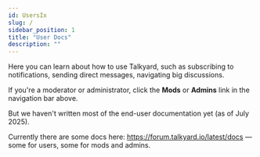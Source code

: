 ```yaml
---
id: UsersIx
slug: /
sidebar_position: 1
title: "User Docs"
description: ""
---
```


Here you can learn about how to use Talkyard,
such as subscribing to notifications, sending direct messages,
navigating big discussions.

If you're a moderator or administrator, click the **Mods** or **Admins** link
in the navigation bar above.

But we haven't written most of the end-user documentation yet (as of July 2025).

Currently there are some docs here: https://forum.talkyard.io/latest/docs
— some for users, some for mods and admins.



